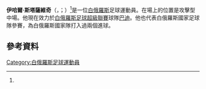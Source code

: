 {{Infobox football biography
| name = 伊哈爾·斯塔薩維奇
| image = Ukr-Belorus 15 (11).jpg
| fullname = Ihar Mikalayevich Stasevich
| birth_date  = {{Birth date and age|1985|10|21|df=yes}}
| birth_place = [[白俄羅斯|白俄羅斯]][[鮑里索夫|鮑里索夫]]
| height = {{convert|1.80|m|ftin|0|abbr=on}}<ref name="#1">{{cite news|url=http://www.fcbate.by/ru/team/first-team/id2913|accessdate=11 April 2015|date=2015|language=ru|title=Profile of Ihar Stasevich|publisher=BATE Barysaw official website|archive-date=2015-07-12|archive-url=https://web.archive.org/web/20150712222414/http://www.fcbate.by/ru/team/first-team/id2913|dead-url=no}}</ref>
| position = [[中場|攻擊中場]]
| currentclub = [[鮑里索夫BATE足球俱樂部|巴迪]] 
| clubnumber = 22
| youthyears1 = 2002–2004
| youthclubs1 = [[鮑里索夫BATE足球俱樂部|巴迪]]
| years1 = 2004–2010 
| years2 = 2010 
| years3 = 2011
| years4 = 2012–2014
| years5 = 2015–
| clubs1 = [[鮑里索夫BATE足球俱樂部|巴迪]] 
| clubs2 = [[下諾夫哥羅德伏爾加足球會|禾加]] 
| clubs3 = [[高美爾足球俱樂部|高美爾]]
| clubs4 = [[明斯克戴拿模足球會|明斯克戴拿模]]
| clubs5 = [[鮑里索夫BATE足球俱樂部|巴迪]]
| caps1 = 116  
| caps2 = 6  
| caps3 = 32
| caps4 = 87
| caps5 = 104
| goals1 = 8  
| goals2 = 1  
| goals3 = 5
| goals4 = 14
| goals5 = 26
| nationalyears1 = 2006
| nationalteam1 = [[白俄羅斯21歲以下國家足球隊|白俄羅斯U21]]
| nationalcaps1 = 2  
| nationalgoals1 = 0
| nationalyears2 = 2007–
| nationalteam2 = [[白俄羅斯國家足球隊|白俄羅斯]]
| nationalcaps2 = 46
| nationalgoals2 = 5
| pcupdate = 10 December 2018
| ntupdate = 24 March 2019
}}

'''伊哈爾·斯塔薩維奇'''（{{lang-be|Ігар Стасевіч}}，{{lang-ru|Игорь Стасевич}}；{{bd|1985年|10月21日}}）<ref name="#1"/>是一位[[白俄羅斯|白俄羅斯]]足球運動員。在場上的位置是攻擊型中場。他現在效力於[[白俄羅斯足球超級聯賽|白俄羅斯足球超級聯賽]]球隊[[鮑里索夫BATE足球俱樂部|巴迪]]。他也代表白俄羅斯國家足球隊參賽，為白俄羅斯國家隊打入過兩個進球。
==參考資料==
{{Reflist}}

{{DEFAULTSORT: Stasevich, Ihar}}
[[Category:白俄羅斯足球運動員|Category:白俄羅斯足球運動員]]